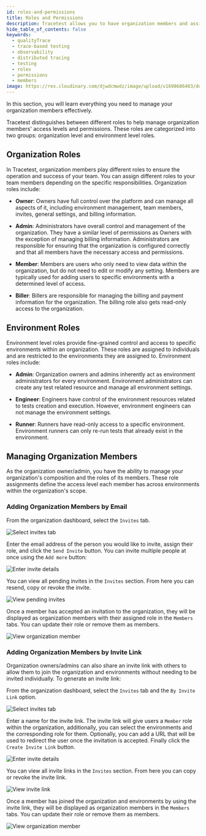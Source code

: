```yaml
---
id: roles-and-permissions
title: Roles and Permissions
description: Tracetest allows you to have organization members and assign them to environments
hide_table_of_contents: false
keywords:
  - qualityTrace
  - trace-based testing
  - observability
  - distributed tracing
  - testing
  - roles
  - permissions
  - members
image: https://res.cloudinary.com/djwdcmwdz/image/upload/v1698686403/docs/Blog_Thumbnail_14_rsvkmo.jpg
---
```


In this section, you will learn everything you need to manage your organization members effectively.

Tracetest distinguishes between different roles to help manage organization members' access levels and permissions. These roles are categorized into two groups: organization level and environment level roles.

## Organization Roles

In Tracetest, organization members play different roles to ensure the operation and success of your team. You can assign different roles to your team members depending on the specific responsibilities. Organization roles include:

- __Owner__: Owners have full control over the platform and can manage all aspects of it, including environment management, team members, invites, general settings, and billing information.

- __Admin__: Administrators have overall control and management of the organization. They have a similar level of permissions as Owners with the exception of managing billing information. Administrators are responsible for ensuring that the organization is configured correctly and that all members have the necessary access and permissions.

- __Member__: Members are users who only need to view data within the organization, but do not need to edit or modify any setting. Members are typically used for adding users to specific environments with a determined level of access.

- __Biller__: Billers are responsible for managing the billing and payment information for the organization. The billing role also gets read-only access to the organization.

## Environment Roles

Environment level roles provide fine-grained control and access to specific environments within an organization. These roles are assigned to individuals and are restricted to the environments they are assigned to. Environment roles include:

- __Admin__: Organization owners and admins inherently act as environment administrators for every environment. Environment administrators can create any test related resource and manage all environment settings.

- __Engineer__: Engineers have control of the environment resources related to tests creation and execution. However, environment engineers can not manage the environment settings.

- __Runner__: Runners have read-only access to a specific environment. Environment runners can only re-run tests that already exist in the environment.

## Managing Organization Members

As the organization owner/admin, you have the ability to manage your organization's composition and the roles of its members. These role assignments define the access level each member has across environments within the organization's scope.

### Adding Organization Members by Email

From the organization dashboard, select the `Invites` tab.

![Select invites tab](../img/members-email-01.png)

Enter the email address of the person you would like to invite, assign their role, and click the `Send Invite` button. You can invite multiple people at once using the `Add more` button:

![Enter invite details](../img/members-email-02.png)

You can view all pending invites in the `Invites` section. From here you can resend, copy or revoke the invite.

![View pending invites](../img/members-email-03.png)

Once a member has accepted an invitation to the organization, they will be displayed as organization members with their assigned role in the `Members` tabs. You can update their role or remove them as members.

![View organization member](../img/members-email-04.png)

### Adding Organization Members by Invite Link

Organization owners/admins can also share an invite link with others to allow them to join the organization and environments without needing to be invited individually. To generate an invite link:

From the organization dashboard, select the `Invites` tab and the `By Invite Link` option.

![Select invites tab](../img/members-invite-01.png)

Enter a name for the invite link. The invite link will give users a `Member` role within the organization, additionally, you can select the environments and the corresponding role for them. Optionally, you can add a URL that will be used to redirect the user once the invitation is accepted. Finally click the `Create Invite Link` button.

![Enter invite details](../img/members-invite-02.png)

You can view all invite links in the `Invites` section. From here you can copy or revoke the invite link.

![View invite link](../img/members-invite-03.png)

Once a member has joined the organization and environments by using the invite link, they will be displayed as organization members in the `Members` tabs. You can update their role or remove them as members.

![View organization member](../img/members-invite-04.png)